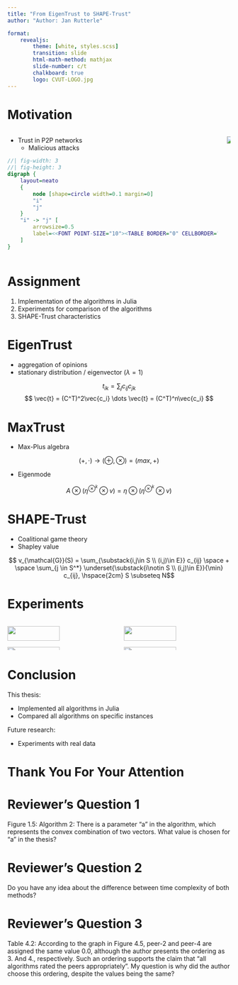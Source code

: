 ```yaml
---
title: "From EigenTrust to SHAPE-Trust"
author: "Author: Jan Rutterle"

format:
    revealjs:
        theme: [white, styles.scss]
        transition: slide
        html-math-method: mathjax    
        slide-number: c/t
        chalkboard: true     
        logo: CVUT-LOGO.jpg
---
```




# Motivation
<!-- Add encouted to the html -->
<!-- Add supervisor to the html -->

::: {.columns}

::: {.column}
- Trust in P2P networks 
  - Malicious attacks
  
```dot
//| fig-width: 3
//| fig-height: 3
digraph {
    layout=neato
    {
        node [shape=circle width=0.1 margin=0]
        "i"
        "j"
    }
    "i" -> "j" [
        arrowsize=0.5 
        label=<<FONT POINT-SIZE="10"><TABLE BORDER="0" CELLBORDER="0" CELLPADDING="0"><TR><TD>c<SUB>ij</SUB></TD></TR></TABLE></FONT>>
    ]
}

```
:::

::: {.column}

![](p2p.jpg){.p2p-img}



:::

:::


# Assignment

1. Implementation of the algorithms in Julia
2. Experiments for comparison of the algorithms
3. SHAPE-Trust characteristics

# EigenTrust

- aggregation of opinions
- stationary distribution / eigenvector ($\lambda = 1$)

$$ t_{ik} = \sum_{j} c_{ij}c_{jk} $$
$$ \vec{t} = (C^T)^2\vec{c_i} \dots \vec{t} = (C^T)^n\vec{c_i} $$

# MaxTrust

- Max-Plus algebra
  
$$ (+, \cdot ) \to (\oplus, \otimes) = (max, +) $$

- Eigenmode

$$ A \otimes (\eta^{\otimes^k} \otimes v) = \eta \otimes (\eta^{\otimes^k} \otimes v) $$ 

# SHAPE-Trust

- Coalitional game theory
- Shapley value

$$ v_{\mathcal{G}}(S) = \sum_{\substack{i,j\in S \\ (i,j)\in E}} c_{ij} \space + \space \sum_{j \in S^*} \underset{\substack{i\notin S \\ (i,j)\in E}}{\min} c_{ij}, \hspace{2cm} S \subseteq N$$

# Experiments

::: {.columns}

::: {.column}
![](exp1.png){width="70%"}
![](exp2.png){width="70%"}
:::
::: {.column}
![](exp3.png){width="70%"}
![](exp4.png){width="70%"}
:::

:::


# Conclusion

This thesis:

  - Implemented all algorithms in Julia 
  - Compared all algorithms on specific instances
  
Future research:

  - Experiments with real data


# Thank You For Your Attention {.thanks}

# Reviewer's Question 1 {.thanks}

Figure 1.5: Algorithm 2: There is a parameter “a” in the algorithm, which represents the convex combination of
two vectors. What value is chosen for “a” in the thesis?

# Reviewer's Question 2 {.thanks}

Do you have any idea about the difference between time complexity of both methods?

# Reviewer's Question 3 {.thanks}

Table 4.2: According to the graph in Figure 4.5, peer-2 and peer-4 are assigned the same value 0.0, although the
author presents the ordering as 3. And 4., respectively. Such an ordering supports the claim that “all algorithms
rated the peers appropriately”. My question is why did the author choose this ordering, despite the values being
the same?
